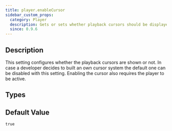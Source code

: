 ```yaml
---
title: player.enableCursor
sidebar_custom_props:
  category: Player
  description: Gets or sets whether playback cursors should be displayed.
  since: 0.9.6
---
```


<SinceBadge since="0.9.6" />


## Description

This setting configures whether the playback cursors are shown or not. In case a developer decides to built an own cursor system the default one can be disabled with this setting. Enabling the cursor also requires the player to be active. 

<PropertyDescription metadata={metadata} showJson={true} />

## Types

<TypeTable>
    <TypeRow name="bool" />
</TypeTable>

## Default Value

`true`